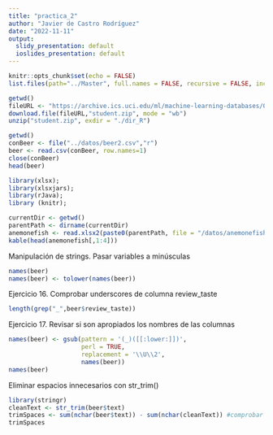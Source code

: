 ---
title: "practica_2"
author: "Javier de Castro Rodríguez"
date: "2022-11-11"
output:
  slidy_presentation: default
  ioslides_presentation: default
---

```{r setup, include=FALSE}
knitr::opts_chunk$set(echo = FALSE)
list.files(path="../Master", full.names = FALSE, recursive = FALSE, include.dirs = FALSE)
```



```{r dir_R, echo=TRUE, results='asis', message=FALSE, warning=FALSE, error=FALSE}
getwd()
fileURL <- "https://archive.ics.uci.edu/ml/machine-learning-databases/00320/student.zip"
download.file(fileURL,"student.zip", mode = "wb")
unzip("student.zip", exdir = "./dir_R")
```


```{r}
getwd()
conBeer <- file("../datos/beer2.csv","r")
beer <- read.csv(conBeer, row.names=1)
close(conBeer)
head(beer)
```


```{r}
library(xlsx); 
library(xlsxjars); 
library(rJava);
library (knitr);

currentDir <- getwd()
parentPath <- dirname(currentDir)
anemonefish <- read.xlsx2(paste0(parentPath, file = "/datos/anemonefish.xls"), sheetIndex=1,startRow=14,endRow=40, row.names=NULL, colIndex=c(3:13),header=TRUE)
kable(head(anemonefish[,1:4]))
```

 Manipulación de strings. Pasar variables a minúsculas

```{r}
names(beer)
names(beer) <- tolower(names(beer))
```
Ejercicio 16. Comprobar underscores de columna review_taste

```{r}
length(grep("_",beer$review_taste))

```
Ejercicio 17. Revisar si son apropiados los nombres de las columnas

```{r}
names(beer) <- gsub(pattern = '(_)([[:lower:]])',
                    perl = TRUE, 
                    replacement = '\\U\\2',
                    names(beer))
names(beer)
```

Eliminar espacios innecesarios con str_trim()

```{r}
library(stringr)
cleanText <- str_trim(beer$text)
trimSpaces <- sum(nchar(beer$text)) - sum(nchar(cleanText)) #comprobar los espacios eliminados
trimSpaces

```


